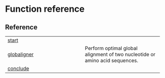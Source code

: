 # Function reference {.doc .doc-index}

## Reference

| | |
| --- | --- |
| [start](start.qmd#globalign.start) |  |
| [globaligner](globaligner.qmd#globalign.globaligner) | Perform optimal global alignment of two nucleotide or amino acid sequences. |
| [conclude](conclude.qmd#globalign.conclude) |  |